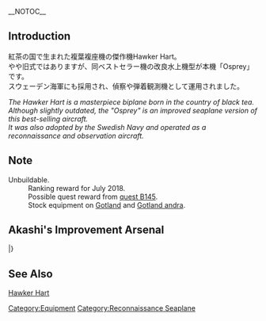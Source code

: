 __NOTOC__
{{EquipmentInfo|304}}

==Introduction==
紅茶の国で生まれた複葉複座機の傑作機Hawker Hart。<br>
やや旧式ではありますが、同ベストセラー機の改良水上機型が本機「Osprey」です。<br>
スウェーデン海軍にも採用され、偵察や弾着観測機として運用されました。

''The Hawker Hart is a masterpiece biplane born in the country of black tea.''<br>
''Although slightly outdated, the "Osprey" is an improved seaplane version of this best-selling aircraft.''<br>
''It was also adopted by the Swedish Navy and operated as a reconnaissance and observation aircraft.''<br>

==Note==
;Unbuildable.
:Ranking reward for July 2018.
:Possible quest reward from [[Quests#B145|quest B145]].
:Stock equipment on [[Gotland]] and [[Gotland#Second Upgrade|Gotland andra]].

== Akashi's Improvement Arsenal ==
{{AkashiWorkshop}}
{{AkashiWorkshopLine
| Name = {{PAGENAME}}
| ItemType = Seaplane
| Fuel = 100
| Ammo = 30
| Steel = 0
| Baux = 220
|Mats0-5 = 6/7
|Mats6-9 = 7/9
|Mats10 = 30/49
|Screws0-5 = 2/3
|Screws6-9 = 4/6
|Screws10 = 9/17
|EquipConsume0-5 = 1x{{Seaplane|Type 0 Recon Seaplane}}
|EquipConsume6-9 = 1x{{Seaplane|Zuiun}}
|EquipConsume10 = 1x{{Seaplane|Swordfish Mk.II Kai (Reconnaissance Seaplane Model)}}<br>2x{{AvMat}}<br>1x{{SCM}}
| Sun = ✓
| Thu = ✓
| Fri = ✓
| Sat = ✓
| 2ndShip = [[Gotland]]
| Notes = Upgrades to [[Swordfish Mk.III Kai (Seaplane Model)]].
}}
|}

==See Also==
[[wikipedia:Hawker Hart|Hawker Hart]]
{{Equipmentlist}}
[[Category:Equipment]]
[[Category:Reconnaissance Seaplane]]